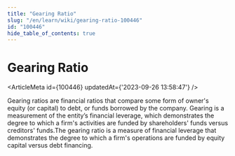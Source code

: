```yaml
---
title: "Gearing Ratio"
slug: "/en/learn/wiki/gearing-ratio-100446"
id: "100446"
hide_table_of_contents: true
---
```



# Gearing Ratio

<ArticleMeta id={100446} updatedAt={'2023-09-26 13:58:47'} />
<div className='border-solid border-b border-t-0 my-4 border-[var(--ifm-color-gray-300)]' />

Gearing ratios are financial ratios that compare some form of owner's equity (or capital) to debt, or funds borrowed by the company. Gearing is a measurement of the entity’s financial leverage, which demonstrates the degree to which a firm's activities are funded by shareholders' funds versus creditors' funds.The gearing ratio is a measure of financial leverage that demonstrates the degree to which a firm's operations are funded by equity capital versus debt financing.
